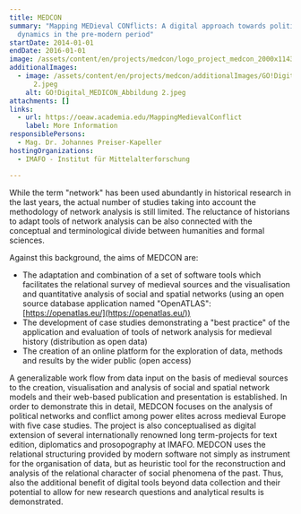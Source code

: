 ```yaml
---
title: MEDCON
summary: "Mapping MEDieval CONflicts: A digital approach towards political
  dynamics in the pre-modern period"
startDate: 2014-01-01
endDate: 2016-01-01
image: /assets/content/en/projects/medcon/logo_project_medcon_2000x1143px_2.png
additionalImages:
  - image: /assets/content/en/projects/medcon/additionalImages/GO!Digital_MEDICON_Abbildung
      2.jpeg
    alt: GO!Digital_MEDICON_Abbildung 2.jpeg
attachments: []
links:
  - url: https://oeaw.academia.edu/MappingMedievalConflict
    label: More Information
responsiblePersons:
  - Mag. Dr. Johannes Preiser-Kapeller
hostingOrganizations:
  - IMAFO - Institut für Mittelalterforschung

---
```

While the term "network" has been used abundantly in historical research in the last years, the actual number of studies taking into account the methodology of network analysis is still limited. The reluctance of historians to adapt tools of network analysis can be also connected with the conceptual and terminological divide between humanities and formal sciences.

Against this background, the aims of MEDCON are:

*   The adaptation and combination of a set of software tools which facilitates the relational survey of medieval sources and the visualisation and quantitative analysis of social and spatial networks (using an open source database application named "OpenATLAS": [https://openatlas.eu/](https://openatlas.eu/))
*   The development of case studies demonstrating a "best practice" of the application and evaluation of tools of network analysis for medieval history (distribution as open data)
*   The creation of an online platform for the exploration of data, methods and results by the wider public (open access)

A generalizable work flow from data input on the basis of medieval sources to the creation, visualisation and analysis of social and spatial network models and their web-based publication and presentation is established. In order to demonstrate this in detail, MEDCON focuses on the analysis of political networks and conflict among power elites across medieval Europe with five case studies. The project is also conceptualised as digital extension of several internationally renowned long term-projects for text edition, diplomatics and prosopography at IMAFO. MEDCON uses the relational structuring provided by modern software not simply as instrument for the organisation of data, but as heuristic tool for the reconstruction and analysis of the relational character of social phenomena of the past. Thus, also the additional benefit of digital tools beyond data collection and their potential to allow for new research questions and analytical results is demonstrated.
